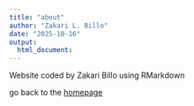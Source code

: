 ```yaml
---
title: "about"
author: "Zakari L. Billo"
date: "2025-10-16"
output: 
  html_document:
---
```


Website coded by Zakari Billo using RMarkdown 

go back to the [homepage](index.html)